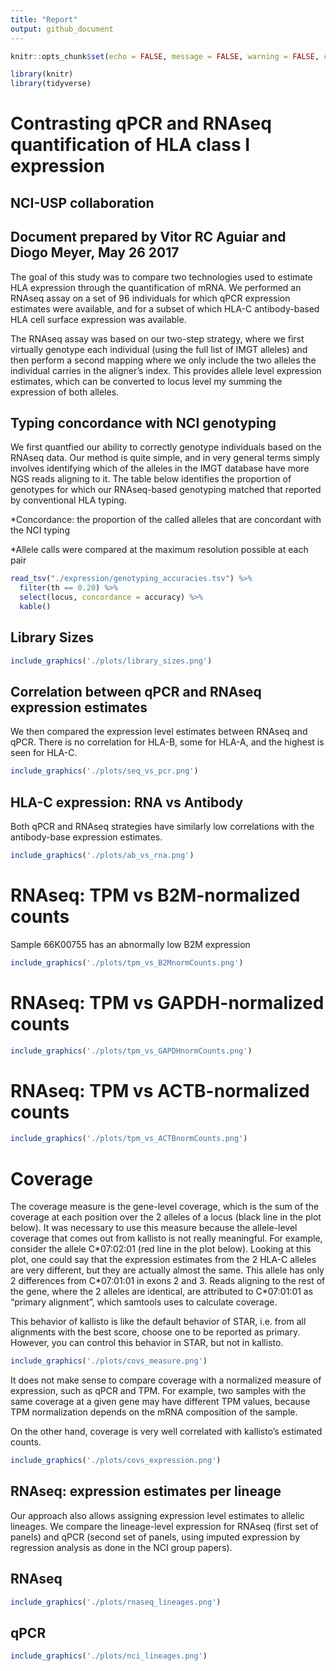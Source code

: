 ```yaml
---
title: "Report"
output: github_document
---
```


```r
knitr::opts_chunk$set(echo = FALSE, message = FALSE, warning = FALSE, comment = '')
```

```r
library(knitr)
library(tidyverse)
```

# Contrasting qPCR and RNAseq quantification of HLA class I expression 

## NCI-USP collaboration

## Document prepared by Vitor RC Aguiar and Diogo Meyer, May 26 2017

The goal of this study was to compare two technologies used to estimate HLA
expression through the quantification of mRNA. We performed an RNAseq assay on a
set of 96 individuals for which qPCR expression estimates were available, and
for a subset of which HLA-C antibody-based HLA cell surface expression was
available.

The RNAseq assay was based on our two-step strategy, where we first virtually
genotype each individual (using the full list of IMGT alleles) and then perform
a second mapping where we only include the two alleles the individual carries in
the aligner's index. This provides allele level expression estimates, which can
be converted to locus level my summing the expression of both alleles.

## Typing concordance with NCI genotyping

We first quantfied our ability to correctly genotype individuals based on the
RNAseq data. Our method is quite simple, and in very general terms simply
involves identifying which of the alleles in the IMGT database have more NGS
reads aligning to it. The table below identifies the proportion of genotypes for
which our RNAseq-based genotyping matched that reported by conventional HLA
typing.

\*Concordance: the proportion of the called alleles that are concordant with the NCI typing

\*Allele calls were compared at the maximum resolution possible at each pair

```r
read_tsv("./expression/genotyping_accuracies.tsv") %>%
  filter(th == 0.20) %>%
  select(locus, concordance = accuracy) %>%
  kable()
```

## Library Sizes

```r
include_graphics('./plots/library_sizes.png')
```

## Correlation between qPCR and RNAseq expression estimates

We then compared the expression level estimates between RNAseq and qPCR. There
is no correlation for HLA-B, some for HLA-A, and the highest is seen for HLA-C.

```r
include_graphics('./plots/seq_vs_pcr.png')
```

## HLA-C expression: RNA vs Antibody

Both qPCR and RNAseq strategies have similarly low correlations with the
antibody-base expression estimates.

```r
include_graphics('./plots/ab_vs_rna.png')
```

# RNAseq: TPM vs B2M-normalized counts

Sample 66K00755 has an abnormally low B2M expression

```r
include_graphics('./plots/tpm_vs_B2MnormCounts.png')
```

# RNAseq: TPM vs GAPDH-normalized counts

```r
include_graphics('./plots/tpm_vs_GAPDHnormCounts.png')
```

# RNAseq: TPM vs ACTB-normalized counts

```r
include_graphics('./plots/tpm_vs_ACTBnormCounts.png')
```

# Coverage

The coverage measure is the gene-level coverage, which is the sum of the
coverage at each position over the 2 alleles of a locus (black line in the plot
below). It was necessary to use this measure because the allele-level coverage
that comes out from kallisto is not really meaningful. For example, consider the
allele C\*07:02:01 (red line in the plot below). Looking at this plot, one could
say that the expression estimates from the 2 HLA-C alleles are very different,
but they are actually almost the same. This allele has only 2 differences from
C\*07:01:01 in exons 2 and 3. Reads aligning to the rest of the gene, where the
2 alleles are identical, are attributed to C\*07:01:01 as "primary alignment",
which samtools uses to calculate coverage.

This behavior of kallisto is like the default behavior of STAR, i.e. from all
alignments with the best score, choose one to be reported as primary. However,
you can control this behavior in STAR, but not in kallisto.

```r
include_graphics('./plots/covs_measure.png')
```

It does not make sense to compare coverage with a normalized measure of
expression, such as qPCR and TPM. For example, two samples with the same
coverage at a given gene may have different TPM values, because TPM
normalization depends on the mRNA composition of the sample.

On the other hand, coverage is very well correlated with kallisto's estimated
counts.

```r
include_graphics('./plots/covs_expression.png')
```

## RNAseq: expression estimates per lineage

Our approach also allows assigning expression level estimates to allelic
lineages. We compare the lineage-level expression for RNAseq (first set of
panels) and qPCR (second set of panels, using imputed expression by regression
analysis as done in the NCI group papers).

## RNAseq

```r
include_graphics('./plots/rnaseq_lineages.png')
```

## qPCR

```r
include_graphics('./plots/nci_lineages.png')
```
